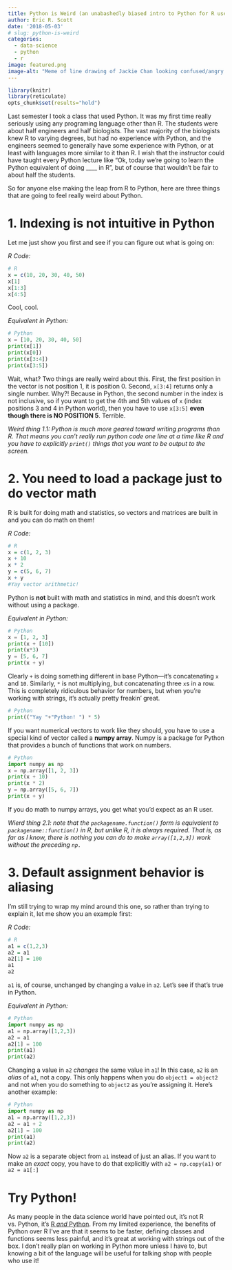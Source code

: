 ```yaml
---
title: Python is Weird (an unabashedly biased intro to Python for R users)
author: Eric R. Scott
date: '2018-05-03'
# slug: python-is-weird
categories:
  - data-science
  - python
  - r
image: featured.png
image-alt: "Meme of line drawing of Jackie Chan looking confused/angry next to a Python logo"
---
```


```r
library(knitr)
library(reticulate)
opts_chunk$set(results="hold")
```

Last semester I took a class that used Python.
It was my first time really seriously using any programing language other than R.
The students were about half engineers and half biologists.
The vast majority of the biologists knew R to varying degrees, but had no experience with Python, and the engineers seemed to generally have some experience with Python, or at least with languages more similar to it than R.
I wish that the instructor could have taught every Python lecture like "Ok, today we're going to learn the Python equivalent of doing \_\_\_\_ in R", but of course that wouldn't be fair to about half the students.

So for anyone else making the leap from R to Python, here are three things that are going to feel really weird about Python.

# 1. Indexing is not intuitive in Python

Let me just show you first and see if you can figure out what is going on:

*R Code:*

```r
# R
x = c(10, 20, 30, 40, 50)
x[1]
x[1:3]
x[4:5]
```

Cool, cool.

*Equivalent in Python:*

```python
# Python
x = [10, 20, 30, 40, 50]
print(x[1])
print(x[0])
print(x[3:4])
print(x[3:5])
```

Wait, what?
Two things are really weird about this.
First, the first position in the vector is not position 1, it is position 0.
Second, `x[3:4]` returns only a single number.
Why?!
Because in Python, the second number in the index is not inclusive, so if you want to get the 4th and 5th values of `x` (index positions 3 and 4 in Python world), then you have to use `x[3:5]` **even though there is NO POSITION 5**.
Terrible.

*Weird thing 1.1: Python is much more geared toward writing programs than R. That means you can't really run python code one line at a time like R and you have to explicitly `print()` things that you want to be output to the screen.*

# 2. You need to load a package just to do vector math

R is built for doing math and statistics, so vectors and matrices are built in and you can do math on them!

*R Code:*

```r
# R
x = c(1, 2, 3)
x + 10
x * 2
y = c(5, 6, 7)
x + y
#Yay vector arithmetic!
```

Python is **not** built with math and statistics in mind, and this doesn't work without using a package.

*Equivalent in Python:*

```python
# Python
x = [1, 2, 3]
print(x + [10]) 
print(x*3) 
y = [5, 6, 7]
print(x + y) 
```

Clearly `+` is doing something different in base Python---it's concatenating `x` and `10`.
Similarly, `*` is not multiplying, but concatenating three `x`s in a row.
This is completely ridiculous behavior for numbers, but when you're working with strings, it's actually pretty freakin' great.

```python
# Python
print(("Yay "+"Python! ") * 5)
```

If you want numerical vectors to work like they should, you have to use a special kind of vector called a **numpy array**.
Numpy is a package for Python that provides a bunch of functions that work on numbers.

```python
# Python
import numpy as np
x = np.array([1, 2, 3])
print(x + 10)
print(x * 2) 
y = np.array([5, 6, 7])
print(x + y)
```

If you do math to numpy arrays, you get what you'd expect as an R user.

*Wierd thing 2.1: note that the `packagename.function()` form is equivalent to `packagename::function()` in R, but unlike R, it is always required. That is, as far as I know, there is nothing you can do to make `array([1,2,3])` work without the preceding `np.`*

# 3. Default assignment behavior is aliasing

I'm still trying to wrap my mind around this one, so rather than trying to explain it, let me show you an example first:

*R Code:*

```r
# R
a1 = c(1,2,3)
a2 = a1
a2[1] = 100
a1
a2
```

`a1` is, of course, unchanged by changing a value in `a2`.
Let's see if that's true in Python.

*Equivalent in Python:*

```python
# Python
import numpy as np
a1 = np.array([1,2,3])
a2 = a1
a2[1] = 100
print(a1)
print(a2)
```

Changing a value in `a2` *changes* the same value in `a1`!
In this case, `a2` is an *alias* of `a1`, not a copy.
This only happens when you do `object1 = object2` and not when you do something to `object2` as you're assigning it.
Here's another example:

```python
# Python
import numpy as np
a1 = np.array([1,2,3])
a2 = a1 + 2
a2[1] = 100
print(a1)
print(a2)
```

Now `a2` is a separate object from `a1` instead of just an alias.
If you want to make an *exact* copy, you have to do that explicitly with `a2 = np.copy(a1)` or `a2 = a1[:]`

# Try Python!

As many people in the data science world have pointed out, it's not R vs. Python, it's [R *and* Python](https://www.datasciencecentral.com/profiles/blogs/r-vs-python-r-and-python-and-something-else).
From my limited experience, the benefits of Python over R I've are that it seems to be faster, defining classes and functions seems less painful, and it's great at working with strings out of the box.
I don't really plan on working in Python more unless I have to, but knowing a bit of the language will be useful for talking shop with people who use it!
